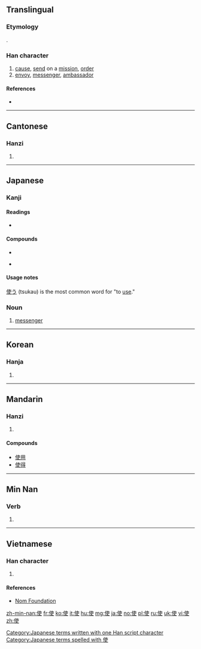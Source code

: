 {{also|便}}
==Translingual==

===Etymology===
{{Han compound|人|吏|ls=psc|c1=s|c2=p|alt1=亻}}.

===Han character===
{{Han char|rn=9|rad=人|as=06|sn=8|four=2520<sub>6</sub>|canj=人十中大 (OJLK)|ids=⿰[[亻]][[吏]]}}

# [[cause]], [[send]] on a [[mission]], [[order]]
# [[envoy]], [[messenger]], [[ambassador]]

====References====
* {{Han ref|kx=0101.050|dkj=00573|dj=0213.120|hdz=10145.020|uh=4F7F|ud=20351|bh=A8CF|bd=43215}}

----

==Cantonese==

===Hanzi===
{{yue-hanzi|jyut=|y=sai2, si2 si3}}

# {{defn|lang=yue|sort=人06}}

----

==Japanese==

===Kanji===
{{ja-kanji|grade=3|rs=人06}}

====Readings====
* {{ja-readings|on=[[し]] (shi)|kun=[[つか]] (tsuka)}}

====Compounds====
{{top2}}
* {{term|大使館||embassy|tr=たいしかん, taishikan|sc=Jpan|lang=ja}}
{{mid2}}
* {{l|ja|天使|tr=てんし, tenshi|gloss=angel}}
{{bottom}}

====Usage notes====
[[使う]] (tsukau) is the most common word for "to [[use]]."

===Noun===
{{ja-noun|k|hira=し|rom=shi}}

# [[messenger]]

[[Category:Japanese terms written with one Han script character]]
[[Category:Japanese terms spelled with 使]]
----

==Korean==

===Hanja===
{{ko-hanja|hangeul=[[사]], [[시]]|rv=sa, si|mr=sa, si}}

# {{defn|lang=ko|sort=人06}}

----

==Mandarin==

===Hanzi===
{{cmn-hanzi|pin=[[shǐ]] ([[shi3]])|wg=shih<sup>3</sup>}}

# {{defn|lang=cmn|sort=人06}}

====Compounds====
* [[使用]]
* [[使得]]

----

==Min Nan==

===Verb===
{{nan-verb|ts|poj=sái, sú}}

# {{defn|Min Nan}}

----

==Vietnamese==

===Han character===
{{vi-hantu|[[sứ]], [[sử]], [[sửa]], [[thửa]]|rs=人06}}

# {{defn|lang=vi|sort=人06}}

====References====
* [http://nomfoundation.org/common/nom_details.php?codepoint=4f7f Nom Foundation]

[[zh-min-nan:使]]
[[fr:使]]
[[ko:使]]
[[it:使]]
[[hu:使]]
[[mg:使]]
[[ja:使]]
[[no:使]]
[[pl:使]]
[[ru:使]]
[[uk:使]]
[[vi:使]]
[[zh:使]]